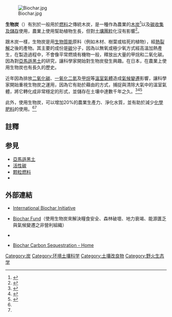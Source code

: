 [[File:Biochar.jpg|thumb]]

'''生物炭'''（{{lang-en|Biochar}}）有別於一般用於[[燃料|燃料]]之傳統木炭，是一種作為農業{{link-en|土壤改良劑|Soil conditioner}}的[[木炭|木炭]]<ref>{{cite news 
| url=http://www.guardian.co.uk/commentisfree/2009/mar/27/biochar 
| work=[[The_Guardian|Guardian]] 
| first=Peter 
| last=Read 
| title=This gift of nature is the best way to save us from climate catastrophe. Biochar schemes would remove carbon from the atmosphere and increase food supply, says Peter Read 
| date=27 March 2009 
| location=London 
| accessdate=2015-11-09 
| archive-date=2012-03-26 
| archive-url=https://web.archive.org/web/20120326052722/http://www.guardian.co.uk/commentisfree/2009/mar/27/biochar 
| dead-url=no 
}}</ref>以及[[碳收集及儲存|碳收集及儲存]]使用，農業上使用幫助植物生長，但對[[土壤團粒|土壤團粒]]化沒有影響<ref>{{Cite journal |author= Sarker, T. C. |author2= Incerti, G. |author3= Spaccini, R. |author4= R., Piccolo |author5= Mazzoleni, S. |author6= Bonanomi, G. |url= https://www.sciencedirect.com/science/article/abs/pii/S0038071717306545 |title= Linking organic matter chemistry with soil aggregate stability: Insight from 13C NMR spectroscopy. |journal= Soil Biology and Biochemistry |year= 2018 |volume= 117 |pages= 175-184 |access-date= 2019-12-12 |archive-date= 2019-12-12 |archive-url= https://web.archive.org/web/20191212061451/https://www.sciencedirect.com/science/article/abs/pii/S0038071717306545 |dead-url= no }}</ref>。

跟木炭一樣，生物炭是用[[生物質能|生物質能]]原料（例如木材、樹葉或枯死的植物），經[[裂解|熱裂解]]之後的產物。其主要的成份是[[碳|碳]]分子，因為以無氧或極少氧方式經高溫加熱產生，在製造過程中，不會像平常燃燒有機物一般，釋放出大量的甲烷和二氧化碳。因為對[[亞馬遜黑土|亞馬遜黑土]]的研究，讓科學家開始對生物炭發生興趣。在日本，在農業上使用生物炭也有長久的歷史。

近年因為排放[[二氧化碳|二氧化碳]]、[[一氧化二氮|一氧化二氮]]及[[甲烷|甲烷]]等[[溫室氣體|溫室氣體]]造成[[氣候變遷|氣候變遷]]影響，讓科學家開始重視生物炭之運用，因為它有助於藉由{{link-en|生物炭封存|Biosequestration}}的方式，捕捉與清除大氣中的溫室氣體，將它轉化成非常穩定的形式，並儲存在土壤中達數千年之久。<ref name=indep1>{{cite news
 |publisher   = [[The_Independent|The Independent]]
 |url         = http://www.independent.co.uk/environment/climate-change/ancient-skills-could-reverse-global-warming-1055700.html
 |title       = Ancient skills 'could reverse global warming'
 |first       = Geoffrey
 |last        = Lean
 |date        = 7 December 2008
 |accessdate  = 1 October 2011
 |deadurl     = yes
 |archiveurl  = https://web.archive.org/web/20110913052413/http://www.independent.co.uk/environment/climate-change/ancient-skills-could-reverse-global-warming-1055700.html
 |archivedate = 2011年9月13日
}}</ref><ref name=RoyalSociety>{{cite web
  |title=Geoengineering the climate: science, governance and uncertainty
  |url=http://royalsociety.org/Geoengineering-the-climate/
  |publisher=[[The_Royal_Society|The Royal Society]]
  |year=2009
  |accessdate=22 August 2010
  |archive-date=2011-09-08
  |archive-url=https://web.archive.org/web/20110908221216/http://royalsociety.org/Geoengineering-the-climate/
  |dead-url=no
  }}</ref><ref name=ncomms1053>
{{cite journal
| author = Dominic Woolf, James E. Amonette, F. Alayne Street-Perrott, Johannes Lehmann, Stephen Joseph
| authorlink =
|date=August 2010
| title = Sustainable biochar to mitigate global climate change
| journal = Nature Communications
| volume = 1
| issue = 5
| pages = 1–9
| doi = 10.1038/ncomms1053
| pmid =
|issn=2041-1723
| bibcode =
2010NatCo...1E..56W| last2 =
Amonette| last3 =
Street-Perrott| last4 =
Lehmann| last5 =
Joseph}}
</ref>

此外，使用生物炭，可以增加20%的農業生產力、淨化水質，並有助於減少[[肥料#無機肥料|化學肥料]]的使用。<ref name=RoyalSociety/><ref name=ncomms1053/>

==註釋==
{{reflist}}

== 参見 ==
* [[亞馬遜黑土|亞馬遜黑土]]
* [[活性碳|活性碳]]
* [[颗粒燃料|颗粒燃料]]
* {{link-en|農業碳|Agrichar}}

==外部連結==
* {{En}}[http://www.biochar-international.org/ International Biochar Initiative] {{Wayback|url=http://www.biochar-international.org/ |date=20120505085711 }}
* {{En}}[https://web.archive.org/web/20190407104817/http://www.biocharfund.org/ Biochar Fund]（使用生物炭來解決糧食安全、森林破壞、地力衰竭、能源匱乏與氣候變遷之非營利組織）
* {{En}}{{Cite web| title= Biochar Research at Cornell University| url= http://www.css.cornell.edu/faculty/lehmann/index.html| access-date= 2011-04-17| archive-date= 2020-11-01| archive-url= https://web.archive.org/web/20201101150441/http://www.css.cornell.edu/faculty/lehmann/index.html| dead-url= no}}
* {{En}}[http://www.biochar.org Biochar Carbon Sequestration - Home] {{Wayback|url=http://www.biochar.org/ |date=20210128000046 }}

{{林業}}
{{木製品}}
{{森林砍伐與沙漠化}}
{{Authority control}}

[[Category:炭|Category:炭]]
[[Category:环境土壤科学|Category:环境土壤科学]]
[[Category:土壤改良物|Category:土壤改良物]]
[[Category:野火生态学|Category:野火生态学]]